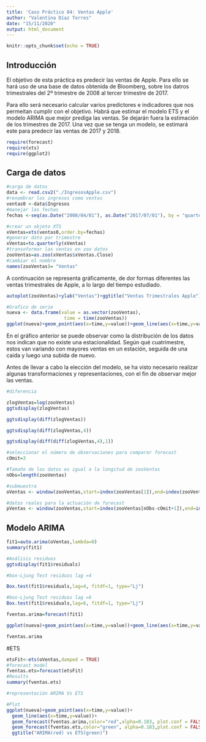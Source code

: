 ```yaml
---
title: 'Caso Práctico 04: Ventas Apple'
author: "Valentina Díaz Torres"
date: "15/11/2020"
output: html_document
---
```


```r
knitr::opts_chunk$set(echo = TRUE)
```

## Introducción

El objetivo de esta práctica es predecir las ventas de Apple. Para ello se hará uso de una base de datos obtenida de Bloomberg, sobre los datros trimestrales del 2º trimestre de 2008 al tercer trimestre de 2017.

Para ello será necesario calcular varios predictores e indicadores que nos permeitan cumplir con el objetivo. Habrá que estimar el modelo ETS y el modelo ARIMA que mejor prediga las ventas. Se dejarán fuera la estimación de los trimestres de 2017. Una vez que se tenga un modelo, se estimará  este para predecir las ventas de 2017 y 2018.


```r
require(forecast)
require(xts)
require(ggplot2)

```
## Carga de datos 

```r
#carga de datos
data <- read.csv2("./IngresosApple.csv")
#renombrar los ingresos como ventas
ventas0 <-data$Ingresos
#manejar las fechas
fechas <-seq(as.Date("2008/04/01"), as.Date("2017/07/01"), by = "quarter")
```


```r
#crear un objeto XTS
xVentas=xts(ventas0,order.by=fechas)
#generar dato por trimestre
xVentas=to.quarterly(xVentas)
#transoformar las ventas en zoo datos
zooVentas=as.zoo(xVentas$xVentas.Close)
#cambiar el nombre
names(zooVentas)= "Ventas"

```
A continuación se representa gráficamente, de dor formas diferentes las ventas trimestrales de Apple, a lo largo del tiempo estudiado.

```r
autoplot(zooVentas)+ylab("Ventas")+ggtitle("Ventas Trimestrales Apple")+xlab("Trimestres")
```


```r
#Grafico de serie
nueva <- data.frame(value = as.vector(zooVentas),
                     time = time(zooVentas))
ggplot(nueva)+geom_point(aes(x=time,y=value))+geom_line(aes(x=time,y=value))+ylab("Ventas")+ggtitle("Ventas Trimestrales APPLE")+xlab("Trimestres")


```

En el gráfico anterior se puede observar como la distribución de los datos nos indican que no existe una estacionalidad. Según qué cuatrimestre, estos van variando con mayores ventas en un estación, seguida de una caida y luego una subida de nuevo.

Antes de llevar a cabo la elección del modelo, se ha visto necesario realizar algunas transformaciones y representaciones, con el fin de observar mejor las ventas.



```r
#diferencia

zlogVentas=log(zooVentas)
ggtsdisplay(zlogVentas)

```



```r
ggtsdisplay(diff(zlogVentas))
```

```r
ggtsdisplay(diff(zlogVentas,4))
```

```r
ggtsdisplay(diff(diff(zlogVentas,4),1))
```


```r
#seleccionar el número de observaciones para comparar forecast
cOmit=3

#Tamaño de los datos es igual a la longitud de zooVentas
nObs=length(zooVentas)

#submuestra
oVentas <- window(zooVentas,start=index(zooVentas[1]),end=index(zooVentas[nObs-cOmit]))

#datos reales para la actuación de forecast
pVentas <- window(zooVentas,start=index(zooVentas[nObs-cOmit+1]),end=index(zooVentas[nObs]))
```

## Modelo ARIMA



```r
fit1=auto.arima(oVentas,lambda=0)
summary(fit1)
```

```r
#Análisis residuos
ggtsdisplay(fit1$residuals)
```

```r
#box-Ljung Test residuos lag =4

Box.test(fit1$residuals,lag=4, fitdf=1, type="Lj")
```
```r
#box-Ljung Test residuos lag =6
Box.test(fit1$residuals,lag=6, fitdf=1, type="Lj")
```

```r
fventas.arima=forecast(fit1)

ggplot(nueva)+geom_point(aes(x=time,y=value))+geom_line(aes(x=time,y=value))+ geom_forecast(fventas.arima,alpha=0.4)+ggtitle("ARIMA: Predicción Apple")


```

```r
fventas.arima
```

#ETS

```r
etsFit<-ets(oVentas,damped = TRUE)
#forecast model
fventas.ets=forecast(etsFit)
#Results
summary(fventas.ets)
```

```r
#representación ARIMA Vs ETS

#Plot
ggplot(nueva)+geom_point(aes(x=time,y=value))+
  geom_line(aes(x=time,y=value))+ 
  geom_forecast(fventas.arima,color="red",alpha=0.183, plot.conf = FALSE)+
  geom_forecast(fventas.ets,color="green", alpha=0.183,plot.conf = FALSE)+
  ggtitle("ARIMA(red) vs ETS(green)")

```

```r

```

